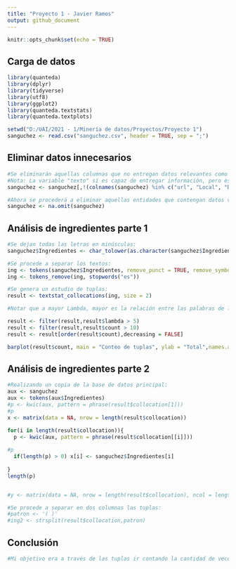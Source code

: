 ```yaml
---
title: "Proyecto 1 - Javier Ramos"
output: github_document
---
```


```r
knitr::opts_chunk$set(echo = TRUE)
```

## Carga de datos
```r
library(quanteda)
library(dplyr)
library(tidyverse)
library(utf8)
library(ggplot2)
library(quanteda.textstats)
library(quanteda.textplots)

setwd("D:/UAI/2021 - 1/Minería de datos/Proyectos/Proyecto 1")
sanguchez <- read.csv("sanguchez.csv", header = TRUE, sep = ";")
```

## Eliminar datos innecesarios
```r
#Se eliminarán aquellas columnas que no entregan datos relevantes como url, Local y Direccion:
#Nota: La variable "texto" sí es capaz de entregar información, pero escogí eliminarla porque ya me era difícil trabajar con la variable "ingredientes"
sanguchez <- sanguchez[,!(colnames(sanguchez) %in% c("url", "Local", "Direccion", "texto"))]

#Ahora se procederá a eliminar aquellas entidades que contengan datos vaciós:
sanguchez <- na.omit(sanguchez)
```

## Análisis de ingredientes parte 1
```r
#Se dejan todas las letras en minúsculas:
sanguchez$Ingredientes <- char_tolower(as.character(sanguchez$Ingredientes))

#Se procede a separar los textos:
ing <- tokens(sanguchez$Ingredientes, remove_punct = TRUE, remove_symbols = TRUE, remove_numbers = TRUE)
ing <- tokens_remove(ing, stopwords("es"))

#Se genera un estudio de tuplas:
result <- textstat_collocations(ing, size = 2)

#Notar que a mayor Lambda, mayor es la relación entre las palabras de la misma tupla. Luego, se dejarán aquellas tuplas que cumplan la condición de que Lambda >= 5. Además, se escogerán aquellas tuplas que tengan al menos 10 repeticiones:

result <- filter(result,result$lambda > 5)
result <- filter(result,result$count > 10)
result <- result[order(result$count),decreasing = FALSE]

barplot(result$count, main = "Conteo de tuplas", ylab = "Total",names.arg = result$collocation, las=2)

```

## Análisis de ingredientes parte 2
```r
#Realizando un copia de la base de datos principal:
aux <- sanguchez
aux <- tokens(aux$Ingredientes)
#p <- kwic(aux, pattern = phrase(result$collocation[1]))
#p
x <- matrix(data = NA, nrow = length(result$collocation))

for(i in length(result$collocation)){
  p <- kwic(aux, pattern = phrase(result$collocation[[i]]))
  
#p
  if(length(p) > 0) x[i] <- sanguchez$Ingredientes[i]
  
}
length(p)


#y <- matrix(data = NA, nrow = length(result$collocation), ncol = length(aux))

#Se procede a separar en dos columnas las tuplas:
#patron <- '( )'
#ing2 <- strsplit(result$collocation,patron)


```
## Conclusión

```r
#Mi objetivo era a través de las tuplas ir contando la cantidad de veces que se encuentran en cada una de las entidades del dataframe. Luego de eso, con un condicional iría agregando notas a una matriz de nxm y al final al sumar una columna se conseguiría la suma de las notas para cada tupla. Luego, los 5 con mayores puntajes pasarían a través de un proeso similar para determinar el precio a cobrar (habiendo, claro, limpiado la columnda de precios). Sin embargo, no pude hacer nada de esto y probé de varias formas pero no me funcioanaba. Esta vez perdí, pero en la siguiente ganaré.


```

